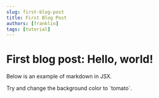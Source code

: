 ```yaml
---
slug: first-blog-post
title: First Blog Post
authors: [franklin]
tags: [tutorial]
---
```


# First blog post: Hello, world!

<!-- truncate -->
Below is an example of markdown in JSX.

<div style={{backgroundColor: 'violet', padding: '1rem'}}>
  Try and change the background color to `tomato`.
</div>